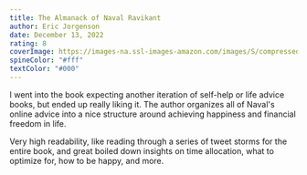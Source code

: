 ```yaml
---
title: The Almanack of Naval Ravikant
author: Eric Jorgenson
date: December 13, 2022
rating: 8
coverImage: https://images-na.ssl-images-amazon.com/images/S/compressed.photo.goodreads.com/books/1598011736i/54898389.jpg
spineColor: "#fff"
textColor: "#000"
---
```


I went into the book expecting another iteration of self-help or life advice books, but ended up really liking it. The author organizes all of Naval's online advice into a nice structure around achieving happiness and financial freedom in life.

Very high readability, like reading through a series of tweet storms for the entire book, and great boiled down insights on time allocation, what to optimize for, how to be happy, and more.
